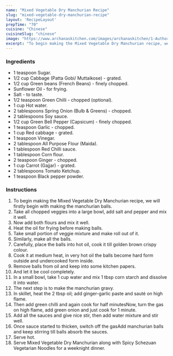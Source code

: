 ---
name: "Mixed Vegetable Dry Manchurian Recipe"
slug: "mixed-vegetable-dry-manchurian-recipe"
layout: 'RecipeLayout'
prepTime: "70"
cuisine: "Chinese"
cuisineSlug: "chinese"
image: "https://www.archanaskitchen.com/images/archanaskitchen/1-Author/Reena_Vyas/Dry_Veg_Manchurian_Recipe.jpg"
excerpt: "To begin making the Mixed Vegetable Dry Manchurian recipe, we will firstly begin with making the manchurian balls"
---

### Ingredients

- 1 teaspoon Sugar.
- 1/2 cup Cabbage (Patta Gobi/ Muttaikose) - grated.
- 1/2 cup Green beans (French Beans) - finely chopped.
- Sunflower Oil - for frying.
- Salt - to taste.
- 1/2 teaspoon Green Chilli - chopped (optional).
- 1 cup Hot water.
- 2 tablespoons Spring Onion (Bulb & Greens) - chopped.
- 2 tablespoons Soy sauce.
- 1/2 cup Green Bell Pepper (Capsicum) - finely chopped.
- 1 teaspoon Garlic - chopped.
- 1 cup Red cabbage - grated.
- 1 teaspoon Vinegar.
- 2 tablespoon All Purpose Flour (Maida).
- 1 tablespoon Red Chilli sauce.
- 1 tablespoon Corn flour.
- 2 teaspoon Ginger - chopped.
- 1 cup Carrot (Gajjar) - grated.
- 2 tablespoons Tomato Ketchup.
- 1 teaspoon Black pepper powder.

### Instructions

1. To begin making the Mixed Vegetable Dry Manchurian recipe, we will firstly begin with making the manchurian balls.
1. Take all chopped veggies into a large bowl, add salt and pepper and mix it well.
1. Now add both flours and mix it well.
1. Heat the oil for frying before making balls.
1. Take small portion of veggie mixture and make roll out of it.
1. Similarly, make all the balls.
1. Carefully, place the balls into hot oil, cook it till golden brown crispy colour.
1. Cook it at medium heat, in very hot oil the balls become hard form outside and undercooked form inside.
1. Remove balls from oil and keep into some kitchen papers.
1. And let it be cool completely.
1. In a small bowl, take 1 cup water and mix 1 tbsp corn starch and dissolve it into water.
1. The next step is to make the manchurian gravy.
1. In skillet, heat the 2 tbsp oil; add ginger-garlic paste and sauté on high flame.
1. Then add green chilli and again cook for half minutesNow, turn the gas on high flame, add green onion and just cook for 1 minute.
1. Add all the sauces and give nice stir, then add water mixture and stir well.
1. Once sauce started to thicken, switch off the gasAdd manchurian balls and keep stirring till balls absorb the sauces.
1. Serve hot.
1. Serve Mixed Vegetable Dry Manchurian along with Spicy Schezuan Vegetarian Noodles for a weeknight dinner.
